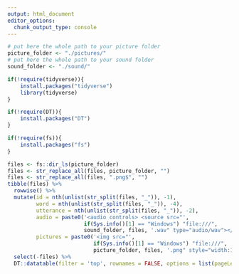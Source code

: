 ```yaml
---
output: html_document
editor_options: 
  chunk_output_type: console
---
```

<style>
.main-container {
  margin-left: 0;
  margin-right: 0;
}
</style>

<img id="expandedImg" style="position: fixed; top: 0; left: 900px; width:50%">

```r
# put here the whole path to your picture folder
picture_folder <- "./pictures/"
# put here the whole path to your sound folder
sound_folder <- "./sound/"

if(!require(tidyverse)){
    install.packages("tidyverse")
    library(tidyverse)
}

if(!require(DT)){
    install.packages("DT")
}

if(!require(fs)){
    install.packages("fs")
}

files <- fs::dir_ls(picture_folder)
files <- str_replace_all(files, picture_folder, "")
files <- str_replace_all(files, ".png$", "")
tibble(files) %>%
  rowwise() %>%
  mutate(id = nth(unlist(str_split(files, "_")), -1), 
         word = nth(unlist(str_split(files, "_")), -4),
         utterance = nth(unlist(str_split(files, "_")), -2),
         audio = paste0('<audio controls> <source src="', 
                        if(Sys.info()[1] == "Windows") "file:///",
                        sound_folder, files, '.wav" type="audio/wav"></audio>'),
         pictures = paste0('<img src="', 
                           if(Sys.info()[1] == "Windows") "file:///",
                           picture_folder, files, '.png" style="width:10%" onclick="myFunction(this);">')) %>%
  select(-files) %>%
  DT::datatable(filter = 'top', rownames = FALSE, options = list(pageLength = 50, dom = 'tip'), escape = FALSE)
```

<script>
function myFunction(imgs) {
  var expandImg = document.getElementById("expandedImg");
  var imgText = document.getElementById("imgtext");
  expandImg.src = imgs.src;
  imgText.innerHTML = imgs.alt;
  expandImg.parentElement.style.display = "block";
}
</script>

